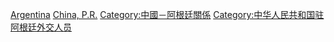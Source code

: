 [[Category:中华人民共和国驻外大使|Argentina]]
[[Category:駐阿根廷大使|China, P.R.]]
[[Category:中國－阿根廷關係|Category:中國－阿根廷關係]]
[[Category:中华人民共和国驻阿根廷外交人员|Category:中华人民共和国驻阿根廷外交人员]]